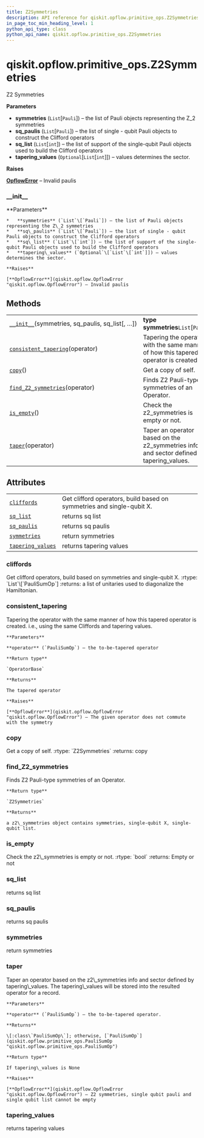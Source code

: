 ```yaml
---
title: Z2Symmetries
description: API reference for qiskit.opflow.primitive_ops.Z2Symmetries
in_page_toc_min_heading_level: 1
python_api_type: class
python_api_name: qiskit.opflow.primitive_ops.Z2Symmetries
---
```


# qiskit.opflow\.primitive\_ops.Z2Symmetries

<Class id="qiskit.opflow.primitive_ops.Z2Symmetries" isDedicatedPage={true} github="https://github.com/qiskit/qiskit/tree/stable/0.17/qiskit/opflow/primitive_ops/tapered_pauli_sum_op.py" signature="Z2Symmetries(symmetries, sq_paulis, sq_list, tapering_values=None)" modifiers="class">
  Z2 Symmetries

  **Parameters**

  *   **symmetries** (`List`\[`Pauli`]) – the list of Pauli objects representing the Z\_2 symmetries
  *   **sq\_paulis** (`List`\[`Pauli`]) – the list of single - qubit Pauli objects to construct the Clifford operators
  *   **sq\_list** (`List`\[`int`]) – the list of support of the single-qubit Pauli objects used to build the Clifford operators
  *   **tapering\_values** (`Optional`\[`List`\[`int`]]) – values determines the sector.

  **Raises**

  [**OpflowError**](qiskit.opflow.OpflowError "qiskit.opflow.OpflowError") – Invalid paulis

  ### \_\_init\_\_

  <Function id="qiskit.opflow.primitive_ops.Z2Symmetries.__init__" signature="__init__(symmetries, sq_paulis, sq_list, tapering_values=None)">
    **Parameters**

    *   **symmetries** (`List`\[`Pauli`]) – the list of Pauli objects representing the Z\_2 symmetries
    *   **sq\_paulis** (`List`\[`Pauli`]) – the list of single - qubit Pauli objects to construct the Clifford operators
    *   **sq\_list** (`List`\[`int`]) – the list of support of the single-qubit Pauli objects used to build the Clifford operators
    *   **tapering\_values** (`Optional`\[`List`\[`int`]]) – values determines the sector.

    **Raises**

    [**OpflowError**](qiskit.opflow.OpflowError "qiskit.opflow.OpflowError") – Invalid paulis
  </Function>

  ## Methods

  |                                                                                                                                                                 |                                                                                            |
  | --------------------------------------------------------------------------------------------------------------------------------------------------------------- | ------------------------------------------------------------------------------------------ |
  | [`__init__`](#qiskit.opflow.primitive_ops.Z2Symmetries.__init__ "qiskit.opflow.primitive_ops.Z2Symmetries.__init__")(symmetries, sq\_paulis, sq\_list\[, …])    | **type symmetries**`List`\[`Pauli`]                                                        |
  | [`consistent_tapering`](#qiskit.opflow.primitive_ops.Z2Symmetries.consistent_tapering "qiskit.opflow.primitive_ops.Z2Symmetries.consistent_tapering")(operator) | Tapering the operator with the same manner of how this tapered operator is created.        |
  | [`copy`](#qiskit.opflow.primitive_ops.Z2Symmetries.copy "qiskit.opflow.primitive_ops.Z2Symmetries.copy")()                                                      | Get a copy of self.                                                                        |
  | [`find_Z2_symmetries`](#qiskit.opflow.primitive_ops.Z2Symmetries.find_Z2_symmetries "qiskit.opflow.primitive_ops.Z2Symmetries.find_Z2_symmetries")(operator)    | Finds Z2 Pauli-type symmetries of an Operator.                                             |
  | [`is_empty`](#qiskit.opflow.primitive_ops.Z2Symmetries.is_empty "qiskit.opflow.primitive_ops.Z2Symmetries.is_empty")()                                          | Check the z2\_symmetries is empty or not.                                                  |
  | [`taper`](#qiskit.opflow.primitive_ops.Z2Symmetries.taper "qiskit.opflow.primitive_ops.Z2Symmetries.taper")(operator)                                           | Taper an operator based on the z2\_symmetries info and sector defined by tapering\_values. |

  ## Attributes

  |                                                                                                                                           |                                                                       |
  | ----------------------------------------------------------------------------------------------------------------------------------------- | --------------------------------------------------------------------- |
  | [`cliffords`](#qiskit.opflow.primitive_ops.Z2Symmetries.cliffords "qiskit.opflow.primitive_ops.Z2Symmetries.cliffords")                   | Get clifford operators, build based on symmetries and single-qubit X. |
  | [`sq_list`](#qiskit.opflow.primitive_ops.Z2Symmetries.sq_list "qiskit.opflow.primitive_ops.Z2Symmetries.sq_list")                         | returns sq list                                                       |
  | [`sq_paulis`](#qiskit.opflow.primitive_ops.Z2Symmetries.sq_paulis "qiskit.opflow.primitive_ops.Z2Symmetries.sq_paulis")                   | returns sq paulis                                                     |
  | [`symmetries`](#qiskit.opflow.primitive_ops.Z2Symmetries.symmetries "qiskit.opflow.primitive_ops.Z2Symmetries.symmetries")                | return symmetries                                                     |
  | [`tapering_values`](#qiskit.opflow.primitive_ops.Z2Symmetries.tapering_values "qiskit.opflow.primitive_ops.Z2Symmetries.tapering_values") | returns tapering values                                               |

  ### cliffords

  <Function id="qiskit.opflow.primitive_ops.Z2Symmetries.cliffords" signature="cliffords" modifiers="property">
    Get clifford operators, build based on symmetries and single-qubit X. :rtype: `List`\[`PauliSumOp`] :returns: a list of unitaries used to diagonalize the Hamiltonian.
  </Function>

  ### consistent\_tapering

  <Function id="qiskit.opflow.primitive_ops.Z2Symmetries.consistent_tapering" signature="consistent_tapering(operator)">
    Tapering the operator with the same manner of how this tapered operator is created. i.e., using the same Cliffords and tapering values.

    **Parameters**

    **operator** (`PauliSumOp`) – the to-be-tapered operator

    **Return type**

    `OperatorBase`

    **Returns**

    The tapered operator

    **Raises**

    [**OpflowError**](qiskit.opflow.OpflowError "qiskit.opflow.OpflowError") – The given operator does not commute with the symmetry
  </Function>

  ### copy

  <Function id="qiskit.opflow.primitive_ops.Z2Symmetries.copy" signature="copy()">
    Get a copy of self. :rtype: `Z2Symmetries` :returns: copy
  </Function>

  ### find\_Z2\_symmetries

  <Function id="qiskit.opflow.primitive_ops.Z2Symmetries.find_Z2_symmetries" signature="find_Z2_symmetries(operator)" modifiers="classmethod">
    Finds Z2 Pauli-type symmetries of an Operator.

    **Return type**

    `Z2Symmetries`

    **Returns**

    a z2\_symmetries object contains symmetries, single-qubit X, single-qubit list.
  </Function>

  ### is\_empty

  <Function id="qiskit.opflow.primitive_ops.Z2Symmetries.is_empty" signature="is_empty()">
    Check the z2\_symmetries is empty or not. :rtype: `bool` :returns: Empty or not
  </Function>

  ### sq\_list

  <Function id="qiskit.opflow.primitive_ops.Z2Symmetries.sq_list" signature="sq_list" modifiers="property">
    returns sq list
  </Function>

  ### sq\_paulis

  <Function id="qiskit.opflow.primitive_ops.Z2Symmetries.sq_paulis" signature="sq_paulis" modifiers="property">
    returns sq paulis
  </Function>

  ### symmetries

  <Function id="qiskit.opflow.primitive_ops.Z2Symmetries.symmetries" signature="symmetries" modifiers="property">
    return symmetries
  </Function>

  ### taper

  <Function id="qiskit.opflow.primitive_ops.Z2Symmetries.taper" signature="taper(operator)">
    Taper an operator based on the z2\_symmetries info and sector defined by tapering\_values. The tapering\_values will be stored into the resulted operator for a record.

    **Parameters**

    **operator** (`PauliSumOp`) – the to-be-tapered operator.

    **Returns**

    \[:class\`PauliSumOp\`]; otherwise, [`PauliSumOp`](qiskit.opflow.primitive_ops.PauliSumOp "qiskit.opflow.primitive_ops.PauliSumOp")

    **Return type**

    If tapering\_values is None

    **Raises**

    [**OpflowError**](qiskit.opflow.OpflowError "qiskit.opflow.OpflowError") – Z2 symmetries, single qubit pauli and single qubit list cannot be empty
  </Function>

  ### tapering\_values

  <Function id="qiskit.opflow.primitive_ops.Z2Symmetries.tapering_values" signature="tapering_values" modifiers="property">
    returns tapering values
  </Function>
</Class>

